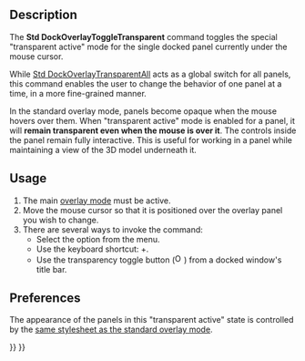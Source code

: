 <languages/>
<translate>

<!--T:1-->
{{Docnav
|[[Std_DockOverlayToggle|DockOverlayToggle]]
|[[Std_DockOverlayMouseTransparent|DockOverlayMouseTransparent]]
|[[Std_View_Menu|Std View Menu]]
|IconL=
|IconR=
|IconC=Freecad.svg
}}

<!--T:2-->
{{GuiCommand
|Name=Std DockOverlayToggleTransparent
|MenuLocation=View → Dock panel overlay → Toggle transparent mode
|Workbenches=All
|Shortcut={{KEY|SHIFT}}+{{KEY|F3}}
|Version=1.0
|SeeAlso=[[Std_DockOverlayTransparentAll]], [[Std_DockOverlayToggle]], [[Std_DockOverlayAll]]
}}

==Description== <!--T:3-->

<!--T:4-->
The '''Std DockOverlayToggleTransparent''' command toggles the special "transparent active" mode for the single docked panel currently under the mouse cursor.

<!--T:5-->
While [[Std_DockOverlayTransparentAll|Std DockOverlayTransparentAll]] acts as a global switch for all panels, this command enables the user to change the behavior of one panel at a time, in a more fine-grained manner.

<!--T:6-->
In the standard overlay mode, panels become opaque when the mouse hovers over them. When "transparent active" mode is enabled for a panel, it will '''remain transparent even when the mouse is over it'''. The controls inside the panel remain fully interactive. This is useful for working in a panel while maintaining a view of the 3D model underneath it.

==Usage== <!--T:7-->

<!--T:8-->
# The main [[Std_DockOverlayAll|overlay mode]] must be active.
# Move the mouse cursor so that it is positioned over the overlay panel you wish to change.
# There are several ways to invoke the command:
#* Select the {{MenuCommand|View → Dock panel overlay → Toggle transparent mode}} option from the menu.
#* Use the keyboard shortcut: {{KEY|SHIFT}}+{{KEY|F3}}.
#* Use the transparency toggle button ([[File:Overlay_Transparent.svg|16px]]) from a docked window's title bar.

==Preferences== <!--T:9-->

<!--T:10-->
The appearance of the panels in this "transparent active" state is controlled by the [[Std_DockOverlayAll#Preferences|same stylesheet as the standard overlay mode]].


<!--T:11-->
{{Docnav
|[[Std_DockOverlayToggle|DockOverlayToggle]]
|[[Std_DockOverlayMouseTransparent|DockOverlayMouseTransparent]]
|[[Std_View_Menu|Std View Menu]]
|IconL=
|IconR=
|IconC=Freecad.svg
}}

</translate>
{{Std_Base_navi{{#translation:}}}}
{{Userdocnavi{{#translation:}}}}